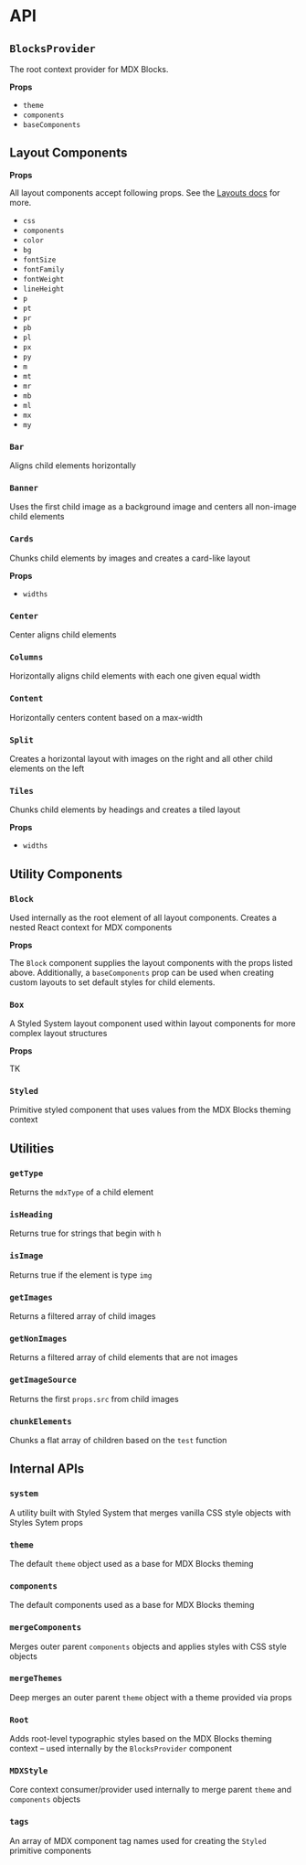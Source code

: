 
# API

## `BlocksProvider`

The root context provider for MDX Blocks.

**Props**

- `theme`
- `components`
- `baseComponents`

## Layout Components

**Props**

All layout components accept following props. See the [Layouts docs](/docs/layouts) for more.

- `css`
- `components`
- `color`
- `bg`
- `fontSize`
- `fontFamily`
- `fontWeight`
- `lineHeight`
- `p`
- `pt`
- `pr`
- `pb`
- `pl`
- `px`
- `py`
- `m`
- `mt`
- `mr`
- `mb`
- `ml`
- `mx`
- `my`

### `Bar`

Aligns child elements horizontally

### `Banner`

Uses the first child image as a background image and centers all non-image child elements

### `Cards`

Chunks child elements by images and creates a card-like layout

**Props**

- `widths`

### `Center`

Center aligns child elements

### `Columns`

Horizontally aligns child elements with each one given equal width

### `Content`

Horizontally centers content based on a max-width

### `Split`

Creates a horizontal layout with images on the right and all other child elements on the left

### `Tiles`

Chunks child elements by headings and creates a tiled layout

**Props**

- `widths`

## Utility Components

### `Block`

Used internally as the root element of all layout components. Creates a nested React context for MDX components

**Props**

The `Block` component supplies the layout components with the props listed above.
Additionally, a `baseComponents` prop can be used when creating custom layouts to set default styles for child elements.

### `Box`

A Styled System layout component used within layout components for more complex layout structures

**Props**

TK

### `Styled`

Primitive styled component that uses values from the MDX Blocks theming context

## Utilities

### `getType`

Returns the `mdxType` of a child element

### `isHeading`

Returns true for strings that begin with `h`

### `isImage`

Returns true if the element is type `img`

### `getImages`

Returns a filtered array of child images

### `getNonImages`

Returns a filtered array of child elements that are not images

### `getImageSource`

Returns the first `props.src` from child images

### `chunkElements`

Chunks a flat array of children based on the `test` function

## Internal APIs

### `system`

A utility built with Styled System that merges vanilla CSS style objects with Styles Sytem props

### `theme`

The default `theme` object used as a base for MDX Blocks theming

### `components`

The default components used as a base for MDX Blocks theming

### `mergeComponents`

Merges outer parent `components` objects and applies styles with CSS style objects

### `mergeThemes`

Deep merges an outer parent `theme` object with a theme provided via props

### `Root`

Adds root-level typographic styles based on the MDX Blocks theming context – used internally by the `BlocksProvider` component

### `MDXStyle`

Core context consumer/provider used internally to merge parent `theme` and `components` objects

### `tags`

An array of MDX component tag names used for creating the `Styled` primitive components
